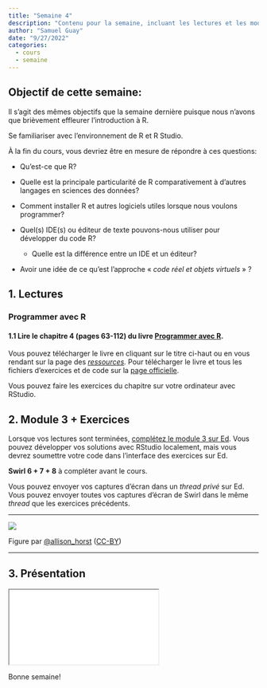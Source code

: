```yaml
---
title: "Semaine 4"
description: "Contenu pour la semaine, incluant les lectures et les modules"
author: "Samuel Guay"
date: "9/27/2022"
categories:
  - cours
  - semaine
---
```


## **Objectif de cette semaine**:

::: callout-note
Il s'agit des mêmes objectifs que la semaine dernière puisque nous n'avons que
brièvement effleurer l'introduction à R.
:::

Se familiariser avec l'environnement de R et R Studio.

À la fin du cours, vous devriez être en mesure de répondre à ces questions:

-   Qu'est-ce que R?

-   Quelle est la principale particularité de R comparativement à d'autres
    langages en sciences des données?

-   Comment installer R et autres logiciels utiles lorsque nous voulons
    programmer?

-   Quel(s) IDE(s) ou éditeur de texte pouvons-nous utiliser pour développer du
    code R?

    -   Quelle est la différence entre un IDE et un éditeur?

-   Avoir une idée de ce qu'est l'approche « *code réel et objets virtuels* » ?

## 1. Lectures

### Programmer avec R

#### 1.1 Lire le **chapitre 4 (pages 63-112)** du livre [**Programmer avec R**](https://edstem.org/us/courses/6933/resources?download=20545).

::: callout-important
Vous pouvez télécharger le livre en cliquant sur le titre ci-haut ou en vous
rendant sur la page des
[*ressources*](https://edstem.org/us/courses/6933/resources)*.* Pour
télécharger le livre et tous les fichiers d'exercices et de code sur la [page
officielle](https://gitlab.com/vigou3/programmer-avec-r/-/package_files/49736237/download).
:::

Vous pouvez faire les exercices du chapitre sur votre ordinateur avec RStudio.

## 2. Module 3 + Exercices

Lorsque vos lectures sont terminées, [complétez le module 3 sur
Ed](https://edstem.org/us/courses/6933/lessons/22457). Vous pouvez développer
vos solutions avec RStudio localement, mais vous devrez soumettre votre code
dans l'interface des exercices sur Ed.

**Swirl 6 + 7 + 8** à compléter avant le cours.

Vous pouvez envoyer vos captures d'écran dans un *thread privé* sur Ed. Vous
pouvez envoyer toutes vos captures d'écran de Swirl dans le même *thread* que
les exercices précédents.

-------------------------------------------------------------------------------

![](/assets/img/r_rollercoaster.png){fig-alt="An illustrated cartoon graph with “How much I think I know about R” on the y-axis, with axis labels at “I know nothing” and “I know lots”, versus “time” on the x-axis. The line varies widely between the two. Above the line are emoji-like faces, showing uncertainty and hope early on. At a second peak is the label “join R community on twitter”, with a “mind-blown” emoji face. The line quickly descends, but with a happy looking emoji character sliding down it."
fig-align="center"}

Figure par [\@allison_horst](https://twitter.com/allison_horst)
([CC-BY](https://creativecommons.org/licenses/by/4.0/))

-------------------------------------------------------------------------------

## 3. Présentation

::: g-col-12
```{=html}
<iframe class="slide-deck" src="/presentations/intro-r.html"></iframe>
```
:::

Bonne semaine!
